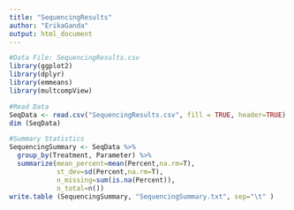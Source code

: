 ```yaml
---
title: "SequencingResults"
author: "ErikaGanda"
output: html_document
---
```


```r
#Data File: SequencingResults.csv
library(ggplot2)
library(dplyr)
library(emmeans)
library(multcompView)

#Read Data
SeqData <- read.csv("SequencingResults.csv", fill = TRUE, header=TRUE)
dim (SeqData)

#Summary Statistics
SequencingSummary <- SeqData %>%
  group_by(Treatment, Parameter) %>%
  summarize(mean_percent=mean(Percent,na.rm=T),
            st_dev=sd(Percent,na.rm=T),
            n_missing=sum(is.na(Percent)),
            n_total=n())
write.table (SequencingSummary, "SequencingSummary.txt", sep="\t" )
```

